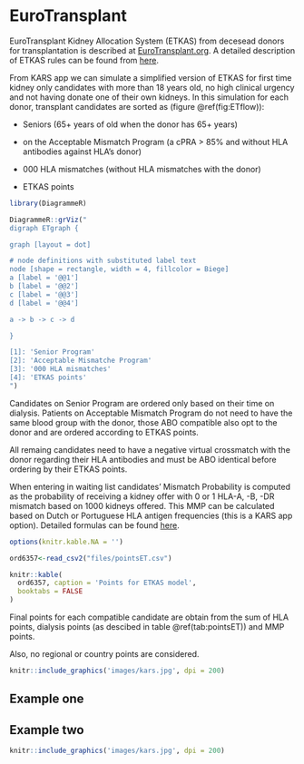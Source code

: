 # EuroTransplant {#et}

EuroTransplant Kidney Allocation System (ETKAS) from decesead donors for transplantation is described at [EuroTransplant.org](https://www.eurotransplant.org/organs/kidney/). A detailed description of ETKAS rules can be found from [here](https://www.eurotransplant.org/wp-content/uploads/2020/01/H4-Kidney.pdf). 

From KARS app we can simulate a simplified version of ETKAS for first time kidney only candidates with more than 18 years old, no high clinical urgency and not having donate one of their own kidneys. In this simulation for each donor, transplant candidates are sorted as (figure \@ref(fig:ETflow)):  

 - Seniors (65+ years of old when the donor has 65+ years) 
 
 - on the Acceptable Mismatch Program (a cPRA > 85% and without HLA antibodies against HLA's donor) 
 
 - 000 HLA mismatches (without HLA mismatches with the donor) 
 
 - ETKAS points
 
```r
library(DiagrammeR)

DiagrammeR::grViz("
digraph ETgraph {

graph [layout = dot]

# node definitions with substituted label text
node [shape = rectangle, width = 4, fillcolor = Biege]
a [label = '@@1']
b [label = '@@2']
c [label = '@@3']
d [label = '@@4']

a -> b -> c -> d

}

[1]: 'Senior Program'
[2]: 'Acceptable Mismatche Program'
[3]: '000 HLA mismatches'
[4]: 'ETKAS points'
")
```
 
Candidates on Senior Program are ordered only based on their time on dialysis. Patients on  Acceptable Mismatch Program do not need to have the same blood group with the donor, those ABO compatible also opt to the donor and are ordered according to ETKAS points.

All remaing candidates need to have a negative virtual crossmatch with the donor regarding their HLA antibodies and must be ABO identical before ordering by their ETKAS points.

When entering in waiting list candidates' Mismatch Probability is computed as the probability of receiving a kidney offer with 0 or 1 HLA-A, -B, -DR mismatch based on 1000 kidneys offered. This MMP can be calculated based on Dutch or Portuguese HLA antigen frequencies (this is a KARS app option). Detailed formulas can be found [here](https://www.eurotransplant.org/wp-content/uploads/2020/01/H4-Kidney.pdf).

```r
options(knitr.kable.NA = '')

ord6357<-read_csv2("files/pointsET.csv")

knitr::kable(
  ord6357, caption = 'Points for ETKAS model',
  booktabs = FALSE
) 
```

Final points for each compatible candidate are obtain from the sum of HLA points, dialysis points (as descibed in table \@ref(tab:pointsET)) and MMP points.

Also, no regional or country points are considered.

```r
knitr::include_graphics('images/kars.jpg', dpi = 200)
```

## Example one

## Example two


```r
knitr::include_graphics('images/kars.jpg', dpi = 200)
```
